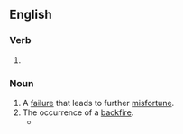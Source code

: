 ==English==

===Verb===
{{head|en|verb form}}

# {{present participle of|en|backfire|nocat=1}}

===Noun===
{{en-noun}}

# A [[failure]] that leads to further [[misfortune]].
# The occurrence of a [[backfire]].
#* {{quote-journal|en|year=1962|month=July|title=Failures of multiple-unit electric trains on British Railways|journal=Modern Railways|page=53|text='''Backfiring''' in mercury arc rectifiers has now been pinpointed as the primary cause of the Glasgow transformer failures. [...] The chief causes of rectifier '''backfiring''' in the Glasgow units were overheating or unfavourable anode/cathode temperature differential; it has proved possible to overcome these, although occasional backfires do still occur.}}